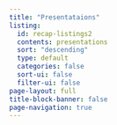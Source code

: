 ```yaml
---
title: "Presentataions"
listing:
  id: recap-listings2
  contents: presentations
  sort: "descending"
  type: default
  categories: false
  sort-ui: false
  filter-ui: false
page-layout: full
title-block-banner: false
page-navigation: true
---
```


::: {#recap-listings2}
:::
